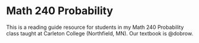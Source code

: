 # Math 240 Probability {.unnumbered}

This is a reading guide resource for students in my Math 240 Probability class taught at Carleton College (Northfield, MN). Our textbook is @dobrow. 